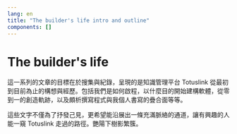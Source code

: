 ```yaml
---
lang: en
title: "The builder's life intro and outline"
components: []
---
```


# The builder's life

這一系列的文章的目標在於搜集與紀錄，呈現的是知識管理平台 Totuslink 從最初到目前為止的構想與經歷。包括我們是如何啟程，以什麼目的開始建構軟體，從零到一的創造軌跡，以及頗析撰寫程式與我個人書寫的疊合面等等。

這些文字不僅為了抒發己見，更希望能沿展出一條充滿脈絡的通道，讓有興趣的人能一窺 Totuslink 走過的路徑。艷陽下樹影繁簇。